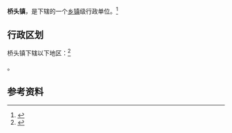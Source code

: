 {{中国乡级行政区|46/90/23/109/000}}

'''桥头镇'''，是{{PRC admin/fullname|46/90/23/109/000|3}}下辖的一个[[乡镇|乡镇]]级行政单位。<ref>{{PRC admin/ref sgc|{{PRC admin/parent|46/90/23/109/000}}}}</ref>

== 行政区划 ==

桥头镇下辖以下地区：<ref>{{PRC admin/ref sgc|46/90/23/109/000}}</ref>

{{PRC admin/children|46/90/23/109/000}}。

== 参考资料 ==

{{reflist}}

{{行政区划小作品}}
{{PRC admin/navcat|46/90/23/109/000}}